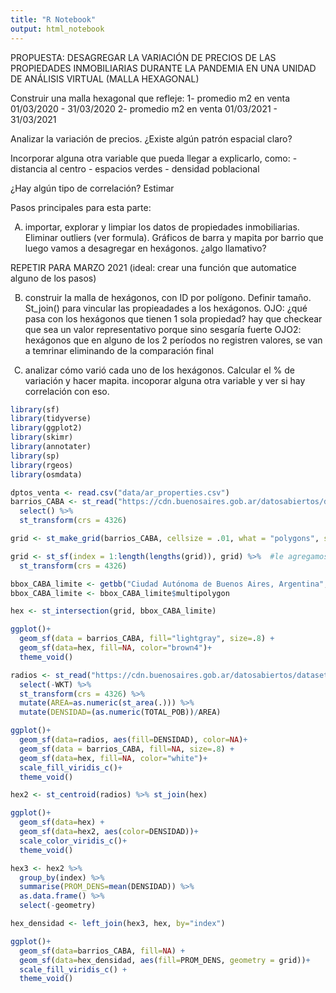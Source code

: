 ```yaml
---
title: "R Notebook"
output: html_notebook
---
```


PROPUESTA:
DESAGREGAR LA VARIACIÓN DE PRECIOS DE LAS PROPIEDADES INMOBILIARIAS DURANTE LA PANDEMIA EN UNA UNIDAD DE ANÁLISIS VIRTUAL (MALLA HEXAGONAL)

Construir una malla hexagonal que refleje: 
    1- promedio m2 en venta 01/03/2020 - 31/03/2020
    2- promedio m2 en venta 01/03/2021 - 31/03/2021
  
  Analizar la variación de precios.
  ¿Existe algún patrón espacial claro? 


Incorporar alguna otra variable que pueda llegar a explicarlo, como: 
    - distancia al centro
    - espacios verdes
    - densidad poblacional
    
¿Hay algún tipo de correlación? Estimar 



Pasos principales para esta parte:

A) importar, explorar y limpiar los datos de propiedades inmobiliarias. Eliminar outliers (ver formula).
Gráficos de barra y mapita por barrio que luego vamos a desagregar en hexágonos. ¿algo llamativo?

REPETIR PARA MARZO 2021 (ideal: crear una función que automatice alguno de los pasos)


B) construir la malla de hexágonos, con ID por polígono. Definir tamaño. 
  St_join() para vincular las propieadades a los hexágonos. 
  OJO: ¿qué pasa con los hexágonos que tienen 1 sola propiedad? hay que checkear que sea un valor representativo     porque sino sesgaría fuerte
  OJO2: hexágonos que en alguno de los 2 períodos no registren valores, se van a temrinar eliminando de la           comparación final


C) analizar cómo varió cada uno de los hexágonos. Calcular el % de variación y hacer mapita.
  incoporar alguna otra variable y ver si hay correlación con eso. 
  
  
  
```r
library(sf)
library(tidyverse)
library(ggplot2)
library(skimr)
library(annotater)
library(sp)
library(rgeos)
library(osmdata)
```

```r
dptos_venta <- read.csv("data/ar_properties.csv")
barrios_CABA <- st_read("https://cdn.buenosaires.gob.ar/datosabiertos/datasets/barrios/barrios.geojson") %>% 
  select() %>% 
  st_transform(crs = 4326)
```

```r
grid <- st_make_grid(barrios_CABA, cellsize = .01, what = "polygons", square = FALSE)

grid <- st_sf(index = 1:length(lengths(grid)), grid) %>%  #le agregamos un índice
  st_transform(crs = 4326)
```

```r
bbox_CABA_limite <- getbb("Ciudad Autónoma de Buenos Aires, Argentina", format_out = "sf_polygon")
bbox_CABA_limite <- bbox_CABA_limite$multipolygon
```


```r
hex <- st_intersection(grid, bbox_CABA_limite)
```


```r
ggplot()+
  geom_sf(data = barrios_CABA, fill="lightgray", size=.8) + 
  geom_sf(data=hex, fill=NA, color="brown4")+
  theme_void()
```

```r
radios <- st_read("https://cdn.buenosaires.gob.ar/datosabiertos/datasets/informacion-censal-por-radio/caba_radios_censales.geojson") %>% 
  select(-WKT) %>% 
  st_transform(crs = 4326) %>% 
  mutate(AREA=as.numeric(st_area(.))) %>%
  mutate(DENSIDAD=(as.numeric(TOTAL_POB))/AREA)
```

```r
ggplot()+
  geom_sf(data=radios, aes(fill=DENSIDAD), color=NA)+
  geom_sf(data = barrios_CABA, fill=NA, size=.8) + 
  geom_sf(data=hex, fill=NA, color="white")+
  scale_fill_viridis_c()+
  theme_void()
```



```r
hex2 <- st_centroid(radios) %>% st_join(hex)
```


```r
ggplot()+
  geom_sf(data=hex) +
  geom_sf(data=hex2, aes(color=DENSIDAD))+
  scale_color_viridis_c()+
  theme_void()
```
```r
hex3 <- hex2 %>% 
  group_by(index) %>% 
  summarise(PROM_DENS=mean(DENSIDAD)) %>% 
  as.data.frame() %>% 
  select(-geometry)
```

```r
hex_densidad <- left_join(hex3, hex, by="index")
```

```r
ggplot()+
  geom_sf(data=barrios_CABA, fill=NA) +
  geom_sf(data=hex_densidad, aes(fill=PROM_DENS, geometry = grid))+
  scale_fill_viridis_c() +
  theme_void()
```
 
 
